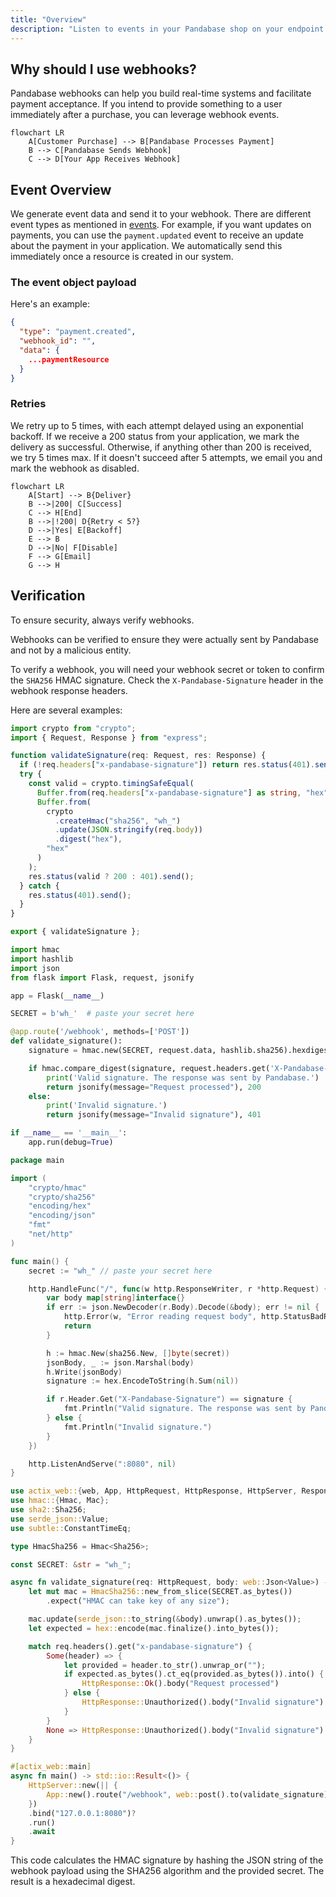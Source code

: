 ```yaml
---
title: "Overview"
description: "Listen to events in your Pandabase shop on your endpoint so that you can automatically trigger updates in your application."
---
```


## Why should I use webhooks?

Pandabase webhooks can help you build real-time systems and facilitate
payment acceptance. If you intend to provide something to a user immediately
after a purchase, you can leverage webhook events.

```mermaid
flowchart LR
    A[Customer Purchase] --> B[Pandabase Processes Payment]
    B --> C[Pandabase Sends Webhook]
    C --> D[Your App Receives Webhook]
```

## Event Overview

We generate event data and send it to your webhook. There are different event types as mentioned in [events](/developers/webhooks/events). For example, if you want updates on payments, you can use the `payment.updated` event to receive an update about the payment in your application. We automatically send this immediately once a resource is created in our system.

### The event object payload

Here's an example:

```json
{
  "type": "payment.created",
  "webhook_id": "",
  "data": {
    ...paymentResource
  }
}
```

### Retries

We retry up to 5 times, with each attempt delayed using an exponential backoff. If we receive a 200 status from your application, we mark the delivery as successful. Otherwise, if anything other than 200 is received, we try 5 times max. If it doesn't succeed after 5 attempts, we email you and mark the webhook as disabled.

```mermaid
flowchart LR
    A[Start] --> B{Deliver}
    B -->|200| C[Success]
    C --> H[End]
    B -->|!200| D{Retry < 5?}
    D -->|Yes| E[Backoff]
    E --> B
    D -->|No| F[Disable]
    F --> G[Email]
    G --> H
```

## Verification

To ensure security, always verify webhooks.

Webhooks can be verified to ensure they were actually sent by Pandabase and not
by a malicious entity.

To verify a webhook, you will need your webhook secret or token to confirm the
`SHA256` HMAC signature. Check the `X-Pandabase-Signature` header in the webhook response headers.

Here are several examples:

<CodeGroup>

```typescript TypeScript
import crypto from "crypto";
import { Request, Response } from "express";

function validateSignature(req: Request, res: Response) {
  if (!req.headers["x-pandabase-signature"]) return res.status(401).send();
  try {
    const valid = crypto.timingSafeEqual(
      Buffer.from(req.headers["x-pandabase-signature"] as string, "hex"),
      Buffer.from(
        crypto
          .createHmac("sha256", "wh_")
          .update(JSON.stringify(req.body))
          .digest("hex"),
        "hex"
      )
    );
    res.status(valid ? 200 : 401).send();
  } catch {
    res.status(401).send();
  }
}

export { validateSignature };
```

```python Python
import hmac
import hashlib
import json
from flask import Flask, request, jsonify

app = Flask(__name__)

SECRET = b'wh_'  # paste your secret here

@app.route('/webhook', methods=['POST'])
def validate_signature():
    signature = hmac.new(SECRET, request.data, hashlib.sha256).hexdigest()

    if hmac.compare_digest(signature, request.headers.get('X-Pandabase-Signature', '')):
        print('Valid signature. The response was sent by Pandabase.')
        return jsonify(message="Request processed"), 200
    else:
        print('Invalid signature.')
        return jsonify(message="Invalid signature"), 401

if __name__ == '__main__':
    app.run(debug=True)
```

```go Go
package main

import (
	"crypto/hmac"
	"crypto/sha256"
	"encoding/hex"
	"encoding/json"
	"fmt"
	"net/http"
)

func main() {
	secret := "wh_" // paste your secret here

	http.HandleFunc("/", func(w http.ResponseWriter, r *http.Request) {
		var body map[string]interface{}
		if err := json.NewDecoder(r.Body).Decode(&body); err != nil {
			http.Error(w, "Error reading request body", http.StatusBadRequest)
			return
		}

		h := hmac.New(sha256.New, []byte(secret))
		jsonBody, _ := json.Marshal(body)
		h.Write(jsonBody)
		signature := hex.EncodeToString(h.Sum(nil))

		if r.Header.Get("X-Pandabase-Signature") == signature {
			fmt.Println("Valid signature. The response was sent by Pandabase.")
		} else {
			fmt.Println("Invalid signature.")
		}
	})

	http.ListenAndServe(":8080", nil)
}
```

```rust Rust
use actix_web::{web, App, HttpRequest, HttpResponse, HttpServer, Responder};
use hmac::{Hmac, Mac};
use sha2::Sha256;
use serde_json::Value;
use subtle::ConstantTimeEq;

type HmacSha256 = Hmac<Sha256>;

const SECRET: &str = "wh_";

async fn validate_signature(req: HttpRequest, body: web::Json<Value>) -> impl Responder {
    let mut mac = HmacSha256::new_from_slice(SECRET.as_bytes())
        .expect("HMAC can take key of any size");

    mac.update(serde_json::to_string(&body).unwrap().as_bytes());
    let expected = hex::encode(mac.finalize().into_bytes());

    match req.headers().get("x-pandabase-signature") {
        Some(header) => {
            let provided = header.to_str().unwrap_or("");
            if expected.as_bytes().ct_eq(provided.as_bytes()).into() {
                HttpResponse::Ok().body("Request processed")
            } else {
                HttpResponse::Unauthorized().body("Invalid signature")
            }
        }
        None => HttpResponse::Unauthorized().body("Invalid signature")
    }
}

#[actix_web::main]
async fn main() -> std::io::Result<()> {
    HttpServer::new(|| {
        App::new().route("/webhook", web::post().to(validate_signature))
    })
    .bind("127.0.0.1:8080")?
    .run()
    .await
}
```

</CodeGroup>

This code calculates the HMAC signature by hashing the JSON string of the
webhook payload using the SHA256 algorithm and the provided secret. The result
is a hexadecimal digest.

